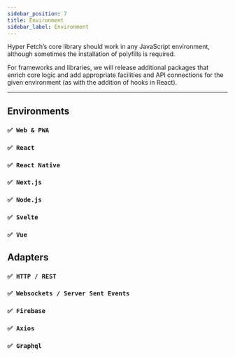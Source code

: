 ```yaml
---
sidebar_position: 7
title: Environment
sidebar_label: Environment
---
```


Hyper Fetch’s core library should work in any JavaScript environment, although sometimes the installation of polyfills
is required.

For frameworks and libraries, we will release additional packages that enrich core logic and add appropriate facilities
and API connections for the given environment (as with the addition of hooks in React).

---

## Environments

### `✅ Web & PWA`

### `✅ React`

### `✅ React Native`

### `✅ Next.js`

### `✅ Node.js`

### `✅ Svelte`

### `✅ Vue`

## Adapters

### `✅ HTTP / REST`

### `✅ Websockets / Server Sent Events`

### `✅ Firebase`

### `✅ Axios`

### `✅ Graphql`
